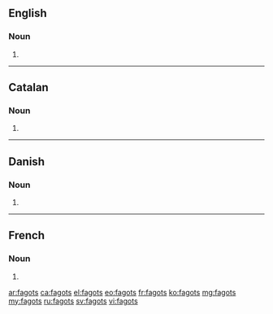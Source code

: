 ==English==

===Noun===
{{head|en|plural}}

# {{plural of|fagot|lang=en}}

----

==Catalan==

===Noun===
{{ca-noun-form}}

# {{plural of|fagot|lang=ca}}

----

==Danish==

===Noun===
{{head|da|noun form|g=c}}

# {{genitive singular indefinite of|fagot|lang=da}}

----

==French==

===Noun===
{{head|fr|plural|g=m}}

# {{plural of|fagot|lang=fr}}

[[ar:fagots]]
[[ca:fagots]]
[[el:fagots]]
[[eo:fagots]]
[[fr:fagots]]
[[ko:fagots]]
[[mg:fagots]]
[[my:fagots]]
[[ru:fagots]]
[[sv:fagots]]
[[vi:fagots]]